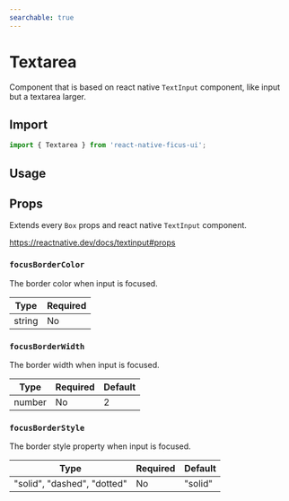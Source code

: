 ```yaml
---
searchable: true
---
```



# Textarea

Component that is based on react native `TextInput` component, like input but a textarea larger.

## Import

```js
import { Textarea } from 'react-native-ficus-ui';
```

## Usage

<Box mt={5}>
  <ExpoDemo id="@bearstudio/ficus-ui-input" />
</Box>

## Props

Extends every `Box` props and react native `TextInput` component.

https://reactnative.dev/docs/textinput#props

### `focusBorderColor`

The border color when input is focused.

| Type   | Required |
| ------ | -------- |
| string | No       |

### `focusBorderWidth`

The border width when input is focused.

| Type   | Required | Default |
| ------ | -------- | ------- |
| number | No       | 2       |

### `focusBorderStyle`

The border style property when input is focused.

| Type                        | Required | Default |
| --------------------------- | -------- | ------- |
| "solid", "dashed", "dotted" | No       | "solid" |
